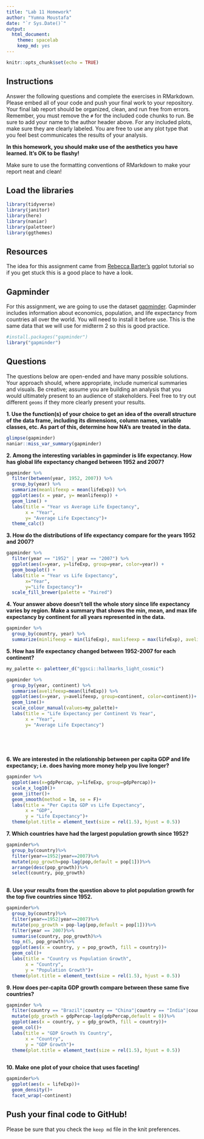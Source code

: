 ```yaml
---
title: "Lab 11 Homework"
author: "Yumna Moustafa"
date: "`r Sys.Date()`"
output:
  html_document: 
    theme: spacelab
    keep_md: yes
---
```


```r
knitr::opts_chunk$set(echo = TRUE)
```

## Instructions
Answer the following questions and complete the exercises in RMarkdown. Please embed all of your code and push your final work to your repository. Your final lab report should be organized, clean, and run free from errors. Remember, you must remove the `#` for the included code chunks to run. Be sure to add your name to the author header above. For any included plots, make sure they are clearly labeled. You are free to use any plot type that you feel best communicates the results of your analysis.  

**In this homework, you should make use of the aesthetics you have learned. It's OK to be flashy!**

Make sure to use the formatting conventions of RMarkdown to make your report neat and clean!  

## Load the libraries
```r
library(tidyverse)
library(janitor)
library(here)
library(naniar)
library(paletteer)
library(ggthemes)
``` 

## Resources
The idea for this assignment came from [Rebecca Barter's](http://www.rebeccabarter.com/blog/2017-11-17-ggplot2_tutorial/) ggplot tutorial so if you get stuck this is a good place to have a look.  

## Gapminder
For this assignment, we are going to use the dataset [gapminder](https://cran.r-project.org/web/packages/gapminder/index.html). Gapminder includes information about economics, population, and life expectancy from countries all over the world. You will need to install it before use. This is the same data that we will use for midterm 2 so this is good practice.
```r
#install.packages("gapminder")
library("gapminder")
```

## Questions
The questions below are open-ended and have many possible solutions. Your approach should, where appropriate, include numerical summaries and visuals. Be creative; assume you are building an analysis that you would ultimately present to an audience of stakeholders. Feel free to try out different `geoms` if they more clearly present your results.  

**1. Use the function(s) of your choice to get an idea of the overall structure of the data frame, including its dimensions, column names, variable classes, etc. As part of this, determine how NA's are treated in the data.** 

```r
glimpse(gapminder)
naniar::miss_var_summary(gapminder)
```


**2. Among the interesting variables in gapminder is life expectancy. How has global life expectancy changed between 1952 and 2007?**

```r
gapminder %>% 
  filter(between(year, 1952, 2007)) %>% 
  group_by(year) %>% 
  summarize(meanlifeexp = mean(lifeExp)) %>% 
  ggplot(aes(x = year, y= meanlifeexp)) +
  geom_line() +
  labs(title = "Year vs Average Life Expectancy",
       x = "Year",
       y= "Average Life Expectancy")+
  theme_calc()
```


**3. How do the distributions of life expectancy compare for the years 1952 and 2007?**

```r
gapminder %>% 
  filter(year == "1952" | year == "2007") %>%
  ggplot(aes(x=year, y=lifeExp, group=year, color=year)) +
  geom_boxplot() +
  labs(title = "Year vs Life Expectancy",
       x="Year",
       y="Life Expectancy")+
  scale_fill_brewer(palette = "Paired")
```


**4. Your answer above doesn't tell the whole story since life expectancy varies by region. Make a summary that shows the min, mean, and max life expectancy by continent for all years represented in the data.**

```r
gapminder %>% 
  group_by(country, year) %>% 
  summarize(minlifeexp = min(lifeExp), maxlifeexp = max(lifeExp), avelifeexp = mean(lifeExp))
```


**5. How has life expectancy changed between 1952-2007 for each continent?**
```r
my_palette <- paletteer_d("ggsci::hallmarks_light_cosmic")
```

```r
gapminder %>% 
  group_by(year, continent) %>% 
  summarise(avelifeexp=mean(lifeExp)) %>% 
  ggplot(aes(x=year, y=avelifeexp, group=continent, color=continent))+
  geom_line()+
  scale_colour_manual(values=my_palette)+
  labs(title = "Life Expectancy per Continent Vs Year",
       x = "Year",
       y= "Average Life Expectancy")
  
  
  
  
```


**6. We are interested in the relationship between per capita GDP and life expectancy; i.e. does having more money help you live longer?**

```r
gapminder %>% 
  ggplot(aes(x=gdpPercap, y=lifeExp, group=gdpPercap))+
  scale_x_log10()+
  geom_jitter()+
  geom_smooth(method = lm, se = F)+
  labs(title = "Per Capita GDP vs Life Expectancy",
       x = "GDP",
       y = "Life Expectancy")+
  theme(plot.title = element_text(size = rel(1.5), hjust = 0.5))
```


**7. Which countries have had the largest population growth since 1952?**
```r

gapminder%>%
  group_by(country)%>%
  filter(year==1952|year==2007)%>%
  mutate(pop_growth=pop-lag(pop,default = pop[1]))%>%
  arrange(desc(pop_growth))%>%
  select(country, pop_growth)
  
```


**8. Use your results from the question above to plot population growth for the top five countries since 1952.**

```r
gapminder%>%
  group_by(country)%>%
  filter(year==1952|year==2007)%>%
  mutate(pop_growth = pop-lag(pop,default = pop[1]))%>%
  filter(year == 2007)%>%
  summarise(country, pop_growth)%>%
  top_n(5, pop_growth)%>%
  ggplot(aes(x = country, y = pop_growth, fill = country))+
  geom_col()+
  labs(title = "Country vs Population Growth",
       x = "Country",
       y = "Population Growth")+
  theme(plot.title = element_text(size = rel(1.5), hjust = 0.5))
```


**9. How does per-capita GDP growth compare between these same five countries?**

```r
gapminder %>% 
  filter(country == "Brazil"|country == "China"|country == "India"|country == "Indonesia"|country == "United States") %>% 
  mutate(gdp_growth = gdpPercap-lag(gdpPercap,default = 0))%>%
  ggplot(aes(x = country, y = gdp_growth, fill = country))+
  geom_col()+
  labs(title = "GDP Growth Vs Country",
       x = "Country",
       y = "GDP Growth")+
  theme(plot.title = element_text(size = rel(1.5), hjust = 0.5))
  
```


**10. Make one plot of your choice that uses faceting!**

```r
gapminder%>%
  ggplot(aes(x = lifeExp))+
  geom_density()+
  facet_wrap(~continent)
```


## Push your final code to GitHub!
Please be sure that you check the `keep md` file in the knit preferences. 